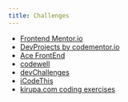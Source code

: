 ```yaml
---
title: Challenges
---
```


- [Frontend Mentor.io](https://www.frontendmentor.io)
- [DevProjects by codementor.io](https://www.codementor.io/projects)
- [Ace FrontEnd](https://www.acefrontend.com/)
- [codewell](https://www.codewell.cc)
- [devChallenges](https://devchallenges.io/)
- [iCodeThis](https://icodethis.com/)
- [kirupa.com coding exercises](https://www.kirupa.com/codingexercises/index.htm)
